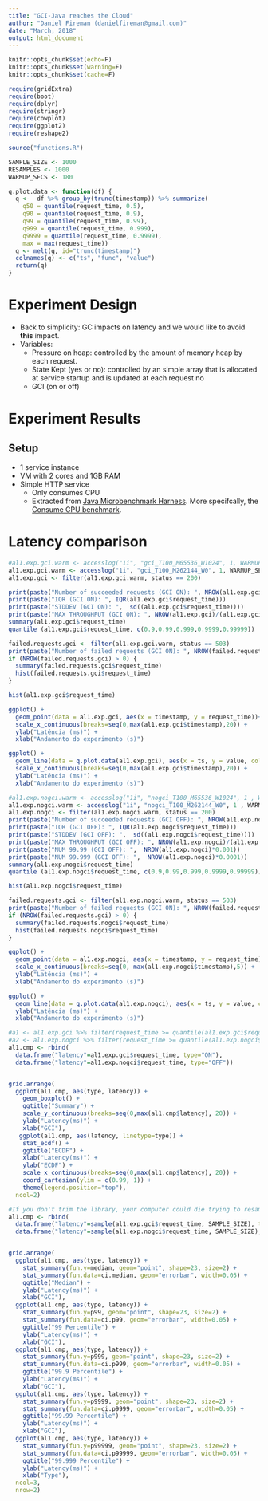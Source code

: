 ```yaml
---
title: "GCI-Java reaches the Cloud"
author: "Daniel Fireman (danielfireman@gmail.com)"
date: "March, 2018"
output: html_document
---
```


```r
knitr::opts_chunk$set(echo=F)
knitr::opts_chunk$set(warning=F)
knitr::opts_chunk$set(cache=F)

require(gridExtra)
require(boot)
require(dplyr)
require(stringr)
require(cowplot)
require(ggplot2)
require(reshape2)

source("functions.R")

SAMPLE_SIZE <- 1000
RESAMPLES <- 1000
WARMUP_SECS <- 180

q.plot.data <- function(df) {
  q <-  df %>% group_by(trunc(timestamp)) %>% summarize(
    q50 = quantile(request_time, 0.5),
    q90 = quantile(request_time, 0.9),
    q99 = quantile(request_time, 0.99),
    q999 = quantile(request_time, 0.999),
    q9999 = quantile(request_time, 0.9999),
    max = max(request_time))
  q <- melt(q, id="trunc(timestamp)")
  colnames(q) <- c("ts", "func", "value")
  return(q)
}
```

# Experiment Design

* Back to simplicity: GC impacts on latency and we would like to avoid **this** impact.
* Variables:
     * Pressure on heap: controlled by the amount of memory heap by each request.
     * State Kept (yes or no): controlled by an simple array that is allocated at service startup and is updated at each request no
     * GCI (on or off)

# Experiment Results

## Setup

* 1 service instance
* VM with 2 cores and 1GB RAM
* Simple HTTP service
     * Only consumes CPU
     * Extracted from [Java Microbenchmark Harness](http://openjdk.java.net/projects/code-tools/jmh/). More specifcally, the 
     [Consume CPU benchmark](http://hg.openjdk.java.net/code-tools/jmh/file/3769055ad883/jmh-samples/src/main/java/org/openjdk/jmh/samples/JMHSample_21_ConsumeCPU.java).
     


# Latency comparison

```r
#al1.exp.gci.warm <- accesslog("1i", "gci_T100_M65536_W1024", 1, WARMUP_SECS)
al1.exp.gci.warm <- accesslog("1i", "gci_T100_M262144_W0", 1, WARMUP_SECS)
al1.exp.gci <- filter(al1.exp.gci.warm, status == 200)

print(paste("Number of succeeded requests (GCI ON): ", NROW(al1.exp.gci) , "(", (NROW(al1.exp.gci)/NROW(al1.exp.gci.warm))*100,"%)"))
print(paste("IQR (GCI ON): ", IQR(al1.exp.gci$request_time)))
print(paste("STDDEV (GCI ON): ",  sd((al1.exp.gci$request_time))))
print(paste("MAX THROUGHPUT (GCI ON): ", NROW(al1.exp.gci)/(al1.exp.gci$timestamp[NROW(al1.exp.gci)]-al1.exp.gci$timestamp[1])))
summary(al1.exp.gci$request_time)
quantile (al1.exp.gci$request_time, c(0.9,0.99,0.999,0.9999,0.99999))

failed.requests.gci <- filter(al1.exp.gci.warm, status == 503)
print(paste("Number of failed requests (GCI ON): ", NROW(failed.requests.gci), "(", (NROW(failed.requests.gci)/NROW(al1.exp.gci.warm))*100, "% )"))
if (NROW(failed.requests.gci) > 0) {
  summary(failed.requests.gci$request_time)
  hist(failed.requests.gci$request_time)
}

hist(al1.exp.gci$request_time)

ggplot() +
  geom_point(data = al1.exp.gci, aes(x = timestamp, y = request_time))+
  scale_x_continuous(breaks=seq(0,max(al1.exp.gci$timestamp),20)) +
  ylab("Latência (ms)") +
  xlab("Andamento do experimento (s)")

ggplot() +
  geom_line(data = q.plot.data(al1.exp.gci), aes(x = ts, y = value, color = func))+
  scale_x_continuous(breaks=seq(0,max(al1.exp.gci$timestamp),20)) +
  ylab("Latência (ms)") +
  xlab("Andamento do experimento (s)")
```
```r
#al1.exp.nogci.warm <- accesslog("1i", "nogci_T100_M65536_W1024", 1 , WARMUP_SECS)
al1.exp.nogci.warm <- accesslog("1i", "nogci_T100_M262144_W0", 1 , WARMUP_SECS)
al1.exp.nogci <- filter(al1.exp.nogci.warm, status == 200)
print(paste("Number of succeeded requests (GCI OFF): ", NROW(al1.exp.nogci)))
print(paste("IQR (GCI OFF): ", IQR(al1.exp.nogci$request_time)))
print(paste("STDDEV (GCI OFF): ",  sd((al1.exp.nogci$request_time))))
print(paste("MAX THROUGHPUT (GCI OFF): ", NROW(al1.exp.nogci)/(al1.exp.nogci$timestamp[NROW(al1.exp.nogci)]-al1.exp.nogci$timestamp[1])))
print(paste("NUM 99.99 (GCI OFF): ",  NROW(al1.exp.nogci)*0.001))
print(paste("NUM 99.999 (GCI OFF): ",  NROW(al1.exp.nogci)*0.0001))
summary(al1.exp.nogci$request_time)
quantile (al1.exp.nogci$request_time, c(0.9,0.99,0.999,0.9999,0.99999))

hist(al1.exp.nogci$request_time)

failed.requests.gci <- filter(al1.exp.nogci.warm, status == 503)
print(paste("Number of failed requests (GCI ON): ", NROW(failed.requests.gci), "(", (NROW(failed.requests.gci)/NROW(al1.exp.nogci.warm))*100, "% )"))
if (NROW(failed.requests.gci) > 0) {
  summary(failed.requests.nogci$request_time)
  hist(failed.requests.nogci$request_time)
}

ggplot() +
  geom_point(data = al1.exp.nogci, aes(x = timestamp, y = request_time))+
  scale_x_continuous(breaks=seq(0, max(al1.exp.nogci$timestamp),5)) +
  ylab("Latência (ms)") +
  xlab("Andamento do experimento (s)")

ggplot() +
  geom_line(data = q.plot.data(al1.exp.nogci), aes(x = ts, y = value, color = func))+
  ylab("Latência (ms)") +
  xlab("Andamento do experimento (s)")
```

```r
#a1 <- al1.exp.gci %>% filter(request_time >= quantile(al1.exp.gci$request_time, 0.99))
#a2 <- al1.exp.nogci %>% filter(request_time >= quantile(al1.exp.nogci$request_time, 0.99))
al1.cmp <- rbind(
  data.frame("latency"=al1.exp.gci$request_time, type="ON"),
  data.frame("latency"=al1.exp.nogci$request_time, type="OFF"))


grid.arrange(
  ggplot(al1.cmp, aes(type, latency)) +
    geom_boxplot() +
    ggtitle("Summary") +
    scale_y_continuous(breaks=seq(0,max(al1.cmp$latency), 20)) +
    ylab("Latency(ms)") +
    xlab("GCI"),
   ggplot(al1.cmp, aes(latency, linetype=type)) +
    stat_ecdf() +
    ggtitle("ECDF") +
    xlab("Latency(ms)") +
    ylab("ECDF") +
    scale_x_continuous(breaks=seq(0,max(al1.cmp$latency), 20)) +
    coord_cartesian(ylim = c(0.99, 1)) +
    theme(legend.position="top"),
  ncol=2)
```
```r
#If you don't trim the library, your computer could die trying to resample.
al1.cmp <- rbind(
  data.frame("latency"=sample(al1.exp.gci$request_time, SAMPLE_SIZE), type="ON"),
  data.frame("latency"=sample(al1.exp.nogci$request_time, SAMPLE_SIZE), type="OFF"))


grid.arrange(
  ggplot(al1.cmp, aes(type, latency)) +
    stat_summary(fun.y=median, geom="point", shape=23, size=2) +
    stat_summary(fun.data=ci.median, geom="errorbar", width=0.05) +
    ggtitle("Median") +
    ylab("Latency(ms)") +
    xlab("GCI"),
  ggplot(al1.cmp, aes(type, latency)) +
    stat_summary(fun.y=p99, geom="point", shape=23, size=2) +
    stat_summary(fun.data=ci.p99, geom="errorbar", width=0.05) +
    ggtitle("99 Percentile") +
    ylab("Latency(ms)") +
    xlab("GCI"),
  ggplot(al1.cmp, aes(type, latency)) +
    stat_summary(fun.y=p999, geom="point", shape=23, size=2) +
    stat_summary(fun.data=ci.p999, geom="errorbar", width=0.05) +
    ggtitle("99.9 Percentile") +
    ylab("Latency(ms)") +
    xlab("GCI"),
  ggplot(al1.cmp, aes(type, latency)) +
    stat_summary(fun.y=p9999, geom="point", shape=23, size=2) +
    stat_summary(fun.data=ci.p9999, geom="errorbar", width=0.05) +
    ggtitle("99.99 Percentile") +
    ylab("Latency(ms)") +
    xlab("GCI"),
  ggplot(al1.cmp, aes(type, latency)) +
    stat_summary(fun.y=p99999, geom="point", shape=23, size=2) +
    stat_summary(fun.data=ci.p99999, geom="errorbar", width=0.05) +
    ggtitle("99.999 Percentile") +
    ylab("Latency(ms)") +
    xlab("Type"),
  ncol=3,
  nrow=2)
```

